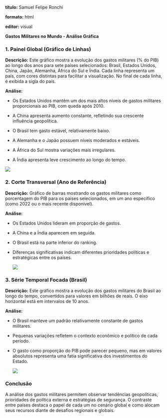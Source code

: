 **título:** Samuel Felipe Ronchi

**formato:** html

**editor:** visual

**Gastos Militares no Mundo - Análise Gráfica**

### **1. Painel Global (Gráfico de Linhas)**

**Descrição:** Este gráfico mostra a evolução dos gastos militares (% do PIB) ao longo dos anos para sete países selecionados: Brasil, Estados Unidos, China, Japão, Alemanha, África do Sul e Índia. Cada linha representa um país, com cores distintas para facilitar a visualização. No final de cada linha, é exibida a sigla do país.

**Análise:**

-   Os Estados Unidos mantêm um dos mais altos níveis de gastos militares proporcionais ao PIB, com queda após 2010.

-   A China apresenta aumento constante, refletindo sua crescente influência geopolítica.

-   O Brasil tem gasto estável, relativamente baixo.

-   A Alemanha e o Japão possuem níveis moderados e estáveis.

-   A África do Sul mostra variações mais irregulares.

-   A Índia apresenta leve crescimento ao longo do tempo.

![](1º%20gráfico.png)

### **2. Corte Transversal (Ano de Referência)**

**Descrição:** Gráfico de barras mostrando os gastos militares como porcentagem do PIB para os países selecionados, em um ano específico (como 2022 ou o mais recente disponível).

**Análise:**

-   Os Estados Unidos lideram em proporção de gastos.

-   A China e a Índia aparecem em seguida.

-   O Brasil está na parte inferior do ranking.

-   Diferenças significativas indicam diferentes prioridades políticas e estratégicas entre os países.

    ![](2º%20Gráfico.png)

### **3. Série Temporal Focada (Brasil)**

**Descrição:** Este gráfico mostra a evolução dos gastos militares do Brasil ao longo do tempo, convertidos para valores em bilhões de reais. O eixo horizontal está em intervalos de 10 anos.

**Análise:**

-   O Brasil manteve um padrão relativamente constante de gastos militares.

-   Pequenas variações refletem o contexto econômico e político de cada período.

-   O gasto como proporção do PIB pode parecer pequeno, mas em valores absolutos representa uma fatia significativa dos investimentos do Estado.

    ![](3º%20Gráfico.png)

### **Conclusão**

A análise dos gastos militares permitem observar tendências geopolíticas, prioridades de política externa e estratégias de segurança. O contraste entre países destaca o papel de cada um no cenário global e como alocam seus recursos diante de desafios regionais e globais.
